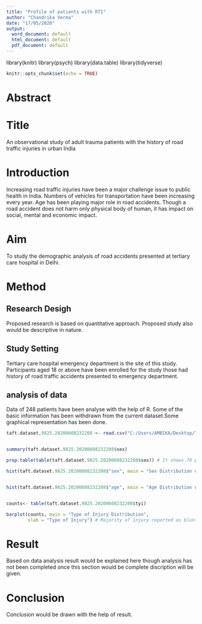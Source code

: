 ---
title: "Profile of patients with RTI"
author: "Chandrika Verma"
date: "17/05/2020"
output:
  word_document: default
  html_document: default
  pdf_document: default
---
library(knitr)
library(psych)
library(data.table)
library(tidyverse)

```{r setup, include=FALSE}
knitr::opts_chunk$set(echo = TRUE)
```

# Abstract

# Title
An observational study of adult trauma patients with the history of road traffic injuries in urban India

# Introduction 
Increasing road traffic injuries have been a major challenge issue to public health in India. Numbers of vehicles for transportation have been increasing every year. Age has been playing major role in road accidents. Though a road accident does not harm only physical body of human, it has impact on social, mental and economic impact. 

# Aim
To study the demographic analysis of road accidents presented at tertiary care hospital in Delhi.

# Method

## Research Desigh
 Proposed research is based on quantitative approach. Proposed study also would be descriptive in nature.

## Study Setting
Tertiary care hospital emergency department is the site of this study. Participants aged 18 or above have been enrolled for the study those had history of road traffic accidents presented to emergency department.


## analysis of data
Data of 248 patients have been analyse with the help of R. Some of the basic information has been withdrawn from the current dataset.Some graphical representation has been done.

```{r}

taft.dataset.9825.20200608232208 <- read.csv("C:/Users/AMBIKA/Desktop/TAFT Analysis/taft-dataset-9825-20200608232208.csv")


summary(taft.dataset.9825.20200608232208$sex) 

prop.table(table(taft.dataset.9825.20200608232208$sex)) # It shows 79 percent are male and 21 percent female patients out of 248 patients.

hist(taft.dataset.9825.20200608232208$"sex", main = "Sex Distribution of Patients", xlab = "Sex", border = "blue", col="green", las=2, breaks =6)


hist(taft.dataset.9825.20200608232208$"age", main = "Age Distribution of Patients", xlab = "Age group", border = "blue",col="green", xlim=c(18,100), las=1, breaks =5)


counts<- table(taft.dataset.9825.20200608232208$tyi)

barplot(counts, main = "Type of Injury Distribution",
        xlab = "Type of Injury") # Majority of injury reported as blunt and a very less proportion reported penetrating.


```

# Result 
Based on data analysis result would be explained here though analysis has not been completed once this section would be complete discription will be given.

# Conclusion 
Conclusion would be drawn with the help of result.
